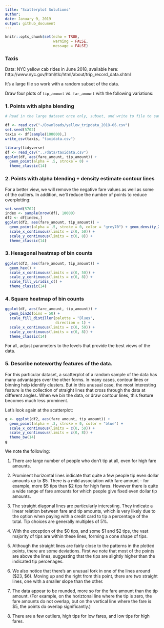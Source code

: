 ```yaml
---
title: "Scatterplot Solutions"
author: 
date: January 9, 2019
output: github_document
---
```


```r
knitr::opts_chunk$set(echo = TRUE, 
                      warning = FALSE,
                      message = FALSE)
```


### Taxis

Data: NYC yellow cab rides in June 2018, available here: http://www.nyc.gov/html/tlc/html/about/trip_record_data.shtml

It's a large file so work with a random subset of the data.  

Draw four plots of `tip_amount` vs. `far_amount` with the following variations:

### 1. Points with alpha blending

```r
# Read in the large dataset once only, subset, and write to file to save time:

df <- read_csv("~/Downloads/yellow_tripdata_2018-06.csv")
set.seed(5702)
taxis <- df[sample(100000),]
write_csv(taxis, "taxidata.csv")
```

```r
library(tidyverse)
df <- read_csv("../data/taxidata.csv")
ggplot(df, aes(fare_amount, tip_amount)) +
  geom_point(alpha = .5, stroke = 0) +
  theme_classic(14)
```

### 2. Points with alpha blending + density estimate contour lines

For a better view, we will remove the negative fare values as well as some of the outliers. In addition, we'll reduce the number of points to reduce overplotting:

```r
set.seed(5702)
index <- sample(nrow(df), 10000)
df2 <- df[index,] 
ggplot(df2, aes(fare_amount, tip_amount)) +
  geom_point(alpha = .5, stroke = 0, color = "grey70") + geom_density_2d() +
  scale_x_continuous(limits = c(0, 50)) +
  scale_y_continuous(limits = c(0, 8)) +
  theme_classic(14)
```

### 3. Hexagonal heatmap of bin counts

```r
ggplot(df2, aes(fare_amount, tip_amount)) +
  geom_hex() +
  scale_x_continuous(limits = c(0, 50)) +
  scale_y_continuous(limits = c(0, 8)) +
  scale_fill_viridis_c() +
  theme_classic(14)
```

### 4. Square heatmap of bin counts 

```r
ggplot(df, aes(fare_amount, tip_amount)) +
  geom_bin2d(bins = 50) +
  scale_fill_distiller(palette = "Blues",
                       direction = 1) +
  scale_x_continuous(limits = c(0, 50)) +
  scale_y_continuous(limits = c(0, 8)) +
  theme_classic(14)
```

For all, adjust parameters to the levels that provide the best views of the data.

### 5. Describe noteworthy features of the data.

For this particular dataset, a scatterplot of a random sample of the data has many advantages over the other forms. In many cases, contour lines or binning help identify clusters. But in this unusual case, the most interesting feature is the collection of straight lines that cross through the data at different angles. When we bin the data, or draw contour lines, this feature becomes much less prominent.

Let's look again at the scatterplot:

```r
g <- ggplot(df2, aes(fare_amount, tip_amount)) +
  geom_point(alpha = .3, stroke = 0, color = "blue") +
  scale_x_continuous(limits = c(0, 50)) +
  scale_y_continuous(limits = c(0, 8)) +
  theme_bw(14)
g
```

We note the following:

1. There are large number of people who don't tip at all, even for high fare amounts.

2. Prominent horizontal lines indicate that quite a few people tip even dollar amounts up to \$5. There is a mild association with fare amount -- for example, more \$5 tips than \$2 tips for high fares. However there is quite a wide range of fare amounts for which people give fixed even dollar tip amounts.

3. The straight diagonal lines are particularly interesting. They indicate a linear relation between fare and tip amounts, which is very likely due to the option when paying with a credit card to tip a percentage of the total. Tip choices are generally multiples of 5\%. 

4. With the exception of the \$0 tips, and some \$1 and \$2 tips, the vast majority of tips are within these lines, forming a cone shape of tips.

5. Although the straight lines are fairly close to the patterns in the plotted points, there are some deviations.  First we note that most of the points are above the lines, suggesting that the tips are slightly higher than the indicated tip percenages.

6. We also notice that there's an unusual fork in one of the lines around (\$23, \$6). Moving up and the right from this point, there are two straight lines, one with a smaller slope than the other.

7. The data appear to be rounded, more so for the fare amount than the tip amount.  (For example, on the horiztonal line where the tip is zero, the fare amounts do not overlap, but on the vertical line where the fare is \$5, the points do overlap significantly.)

8. There are a few outliers, high tips for low fares, and low tips for high fares.

